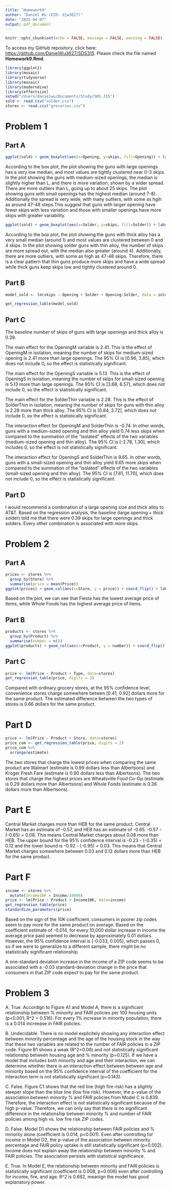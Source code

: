 ```yaml
---
title: "Homework9"
author: "Daniel Wu (EID: djw3627)"
date: "2025-04-07"
output: pdf_document
---
```


```r
knitr::opts_chunk$set(echo = FALSE, message = FALSE, warning = FALSE)
```

To access my GitHub repository, click here: [https://github.com/DanielWu3627/SDS315](https://github.com/DanielWu3627/SDS315). Please check the file named **Homework9.Rmd**.

```r
library(ggplot2)
library(mosaic)
library(tidyverse)
library(mosaic)
library(moderndive)
library(effectsize)
setwd("/Users/danielwu/Documents/Study/SDS 315")
sold <- read.csv("solder.csv")
stores <- read.csv("groceries.csv")
```

# Problem 1

## Part A
```r
ggplot(sold) + geom_boxplot(aes(x=Opening, y=skips, fill=Opening)) + labs(title="Number of skips among solder guns with different opening sizes") + theme(title = element_text(size = 8))
```

According to the box plot, the plot showing the guns with large openings has a very low median, and most values are tightly clustered near 0-3 skips. In the plot showing the guns with medium-sized openings, the median is slightly higher than L, and there is more variation, shown by a wider spread. There are more outliers than L, going up to about 25 skips. The plot showing guns with small openings has the highest median (around 7-8). Additionally the spread is very wide, with many outliers, with some as hgih as around 47-48 steps.This suggest that guns with larger opening have fewer skips with less variation and those with smaller openings have more skips with greater variability.

```r
ggplot(sold) + geom_boxplot(aes(x=Solder, y=skips, fill=Solder)) + labs(title="Number of skips among solder guns with thick vs thin alloy")
```

According to the box plot, the plot showing the guns with thick alloy has a very small median (around 1) and most values are clustered between 0 and 4 skips. In the plot showing solder guns with thin alloy, the number of skips are more spread out, with the median also greater (around 4). Additionally, there are more outliers, with some as high as 47-48 skips. Therefore, there is a clear pattern that thin guns produce more skips and have a wide spread while thick guns keep skips low and tightly clustered around 0.

## Part B
```r
model_sold <- lm(skips ~ Opening + Solder + Opening:Solder, data = sold)

get_regression_table(model_sold)
```

## Part C
The baseline number of skips of guns with large openings and thick alloy is 0.39. 

The main effect for the OpeningM variable is 2.41. This is the effect of OpeningM in isolation, meaning the number of skips for medium-sized opening is 2.41 more than large openings. The 95% CI is [0.96, 3.85], which does not include 0, so the effect is statistically significant.

The main effect for the OpeningS variable is 5.13. This is the effect of OpeningS in isolation, meaning the number of skips for small-sized opening is 5.13 more than large openings. The 95% CI is [3.68, 6.57], which does not include 0, so the effect is statistically significant.

The main effect for the SolderThin variable is 2.28. This is the effect of SolderThin in isolation, meaning the number of skips for guns with thin alloy is 2.28 more than thick alloy. The 95% CI is [0.84, 3.72], which does not include 0, so the effect is statistically significant.

The interaction effect for OpeningM and SolderThin is -0.74. In other words, guns with a medium-sized opening and thin alloy yield 0.74 less skips when compared to the summation of the “isolated” effects of the two variables (medium-sized opening and thin alloy). The 95% CI is [-2.78, 1.30], which includes 0, so the effect is not statistically significant.

The interaction effect for OpeningS and SolderThin is 9.65. In other words, guns with a small-sized opening and thin alloy yield 9.65 more skips when compared to the summation of the “isolated” effects of the two variables (small-sized opening and thin alloy). The 95% CI is [7.61, 11.70], which does not include 0, so the effect is statistically significant.

## Part D
I would recommend a combination of a large opening size and thick alloy to AT&T. Based on the regression analysis, the baseline (large opening + thick solder) told me that there were 0.39 skips for large openings and thick solders. Every other combination is associated with more skips.

# Problem 2

## Part A
```r
prices <- stores %>%
  group_by(Store) %>%
  summarise(price = mean(Price))
ggplot(prices) + geom_col(aes(x=Store, y = price)) + coord_flip() + labs(title = "Average price of items across different stores")
```

Based on the plot, we can see that Fiesta has the lowest average price of items, while Whole Foods has the highest average price of items.

## Part B
```r
products <- stores %>%
  group_by(Product) %>%
  summarise(number = n())
ggplot(products) + geom_col(aes(x=Product, y = number)) + coord_flip() + labs(title = "Number of stores selling each product", y = "Number of stores") + theme(axis.text.y = element_text(size = 20), title = element_text(size = 20))
```

## Part C
```r
price <- lm(Price ~ Product + Type, data=stores)
get_regression_table(price, digits = 2)
```

Compared with ordinary grocery stores, at the 95% confidence level, convenience stores charge somewhere betwen [0.41, 0.92] dollars more for the same product. The estimated difference between the two types of stores is 0.66 dollars for the same product.

# Part D
```r
price <- lm(Price ~ Product + Store, data=stores)
price_com <- get_regression_table(price, digits = 2)
price_com %>%
  arrange(estimate)
```

The two stores that charge the lowest prices when comparing the same product are Walmart (estimate is 0.99 dollars less than Albertsons) and Kroger Fresh Fare (estimate is 0.90 dollars less than Albertsons). The two stores that charge the highest prices are Wheatsville Food Co-Op (estimate is 0.29 dollars more than Albertsons) and Whole Foods (estimate is 0.36 dollars more than Albertsons).

# Part E
Central Market charges more than HEB for the same product. Central Market has an estimate of -0.57, and HEB has an estimate of -0.65. -0.57 - (-0.65) = 0.08. This means Central Market charges about 0.08 more than HEB. The upper bound for the 95% confidence interval is -0.23 - (-0.35) = 0.12 and the lower bound is -0.92 - (-0.95) = 0.03. This means that Central Market charges somewhere between 0.03 and 0.12 dollars more than HEB for the same product.

# Part F
```r
income <- stores %>%
  mutate(Income10K = Income/10000)
price <- lm(Price ~ Product + Income10K, data=income)
get_regression_table(price)
standardize_parameters(price)
```
Based on the sign of the 10K coefficient, consumers in poorer zip codes seem to pay more for the same product on average. Based on the coefficient estimate of -0.014, for every 10,000 dollar increase in income the average price paid seemed to decrease by approximately 0.01 dollars. However, the 95% confidence interval is [-0.033, 0.005], which passes 0, so if we were to generalize to a different sample, there might be no statistically significant relationship.

A one-standard deviation increase in the income of a ZIP code seems to be associated with a -0.03 standard-deviation change in the price that consumers in that ZIP code expect to pay for the same product.

# Problem 3
A. True. Accordign to Figure A1 and Model A, there is a significant relationship between % minority and FAIR policies per 100 housing units (p<0.001; R^2 = 0.516). For every 1% increase in minority population, there is a 0.014 increease in FAIR policies. 

B. Undecidable. There is no model explicitely showing any interaction effect between minority percentage and the age of the housing stock in the way that these two variables are related to the number of FAIR policies in a ZIP code. Figure B1 shows a weak (R^2=0.06) and not statistically significant relationshp between housing age and % minority (p=0.125). If we have a model that includes both minority and age and their interaction, we can determine whether there is an interaction effect between between age and miniority based on the 95% confidence interval of the coefficient for the interaction term is not statistically significant (p=0.143).

C. False. Figure C1 shows that the red line (high fire risk) has a slightly steeper slope than the blue line (low fire risk). However, the p-value of the association between minority % and FAIR policies from Model C is 0.839. Therefore, the interaction effect is not statistically significant because of the high p-value. Therefore, we can only say that there is no significant difference in the relationship between minority % and number of FAIR policies among high vs. low fire risk ZIP codes.

D. False. Model D1 shows the relationship between FAIR policies and % minority alone (coefficient is 0.014, p<0.001). Even after controlling for income in Model D2, the p-value of the association between minority percentage and FAIR policy uptake is still statistically significant (p=0.002). Income does not explain away the relationship between minority % and FAIR policies. The association persists with statistical significance.

E. True. In Model E, the relationship between minority and FAIR policies is statistically significant (coefficient is 0.008, p=0.006) even after controlling for income, fire, and age. R^2 is 0.662, meanign the model has good explanatory power.